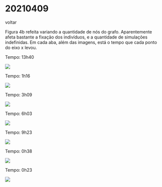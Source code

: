 
# 20210409

<Link href="/">voltar</Link>

Figura 4b refeita variando a quantidade de nós do grafo. Aparentemente afeta bastante a fixação dos indivíduos, e a quantidade de simulações indefinidas.
Em cada aba, além das imagens, está o tempo que cada ponto do eixo x levou.

<Tabs>
  <Tab eventKey="1" title="500/orig.">
    <p>Tempo: 13h40</p>
    <img src="https://hungria.imd.ufrn.br/~gfaraujo/06-11/lineplot-4b.png" />
  </Tab>
  <Tab eventKey="2" title="100">
    <p>Tempo: 1h16</p>
    <img src="http://hungria.imd.ufrn.br/~gfaraujo/alemanha/20210409/figure-4b-100/output/lineplot-4b.png" />
  </Tab>
  <Tab eventKey="3" title="200">
    <p>Tempo: 3h09</p>
    <img src="http://hungria.imd.ufrn.br/~gfaraujo/alemanha/20210409/figure-4b-200/output/lineplot-4b.png" />
  </Tab>
  <Tab eventKey="4" title="300">
    <p>Tempo: 6h03</p>
    <img src="http://hungria.imd.ufrn.br/~gfaraujo/alemanha/20210409/figure-4b-300/output/lineplot-4b.png" />
  </Tab>
  <Tab eventKey="5" title="400">
    <p>Tempo: 9h23</p>
    <img src="http://hungria.imd.ufrn.br/~gfaraujo/alemanha/20210409/figure-4b-400/output/lineplot-4b.png" />
  </Tab>
  <Tab eventKey="6" title="100/500 grafos">
    <p>Tempo: 0h38</p>
    <img src="http://hungria.imd.ufrn.br/~gfaraujo/alemanha/20210409/figure-4b-100-500g/output/lineplot-4b.png" />
  </Tab>
  <Tab eventKey="7" title="100/1000 amostras">
    <p>Tempo: 0h23</p>
    <img src="http://hungria.imd.ufrn.br/~gfaraujo/alemanha/20210409/figure-4b-100-1000s/output/lineplot-4b.png" />
  </Tab>
</Tabs>
